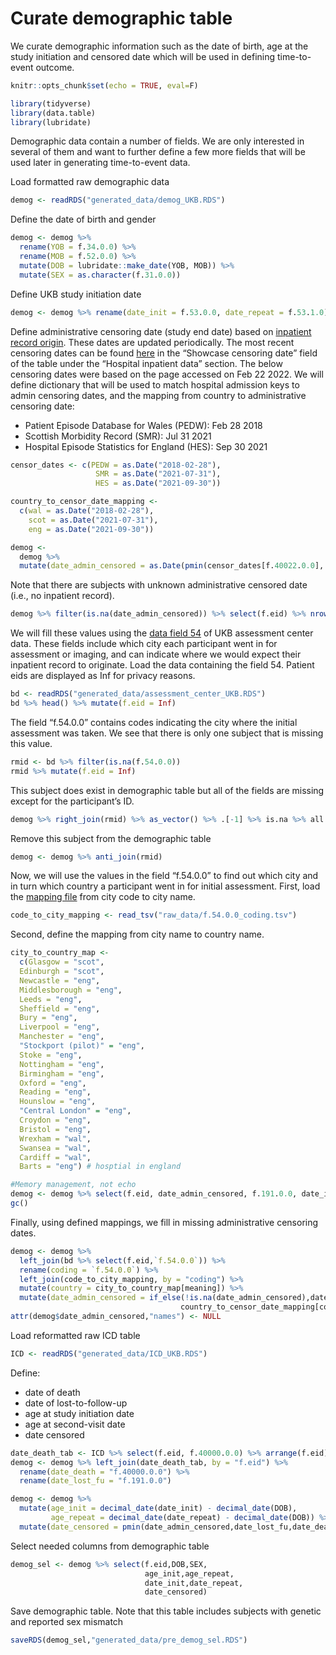 # Curate demographic table {#curate-demog-table}

We curate demographic information such as the date of birth, age at the study initiation and censored date which will be used in defining time-to-event outcome.

```r
knitr::opts_chunk$set(echo = TRUE, eval=F)
```

```r
library(tidyverse)
library(data.table)
library(lubridate)
```

Demographic data contain a number of fields. We are only interested in several of them and want to further define a few more fields that will be used later in generating time-to-event data.\par

Load formatted raw demographic data
```r
demog <- readRDS("generated_data/demog_UKB.RDS")
```

Define the date of birth and gender
```r
demog <- demog %>% 
  rename(YOB = f.34.0.0) %>%
  rename(MOB = f.52.0.0) %>%
  mutate(DOB = lubridate::make_date(YOB, MOB)) %>%
  mutate(SEX = as.character(f.31.0.0))
```

Define UKB study initiation date
```r
demog <- demog %>% rename(date_init = f.53.0.0, date_repeat = f.53.1.0)
```

Define administrative censoring date (study end date) based on [inpatient record origin](https://biobank.ndph.ox.ac.uk/showcase/field.cgi?id=40022). These dates are updated periodically. The most recent censoring dates can be found [here](https://biobank.ndph.ox.ac.uk/ukb/exinfo.cgi?src=Data_providers_and_dates#:~:text=Censoring%20dates&text=The%20censoring%20date%20is%20the,day%20of%20the%20previous%20month.) in the "Showcase censoring date" field of the table under the "Hospital inpatient data" section. The below censoring dates were based on the page accessed on Feb 22 2022. We will define dictionary that will be used to match hospital admission keys to admin censoring dates, and the mapping from country to administrative censoring date:

* Patient Episode Database for Wales (PEDW): Feb 28 2018
* Scottish Morbidity Record (SMR): Jul 31 2021
* Hospital Episode Statistics for England (HES): Sep 30 2021

```r
censor_dates <- c(PEDW = as.Date("2018-02-28"),
                   SMR = as.Date("2021-07-31"),
                   HES = as.Date("2021-09-30"))

country_to_censor_date_mapping <- 
  c(wal = as.Date("2018-02-28"),
    scot = as.Date("2021-07-31"),
    eng = as.Date("2021-09-30"))

demog <- 
  demog %>% 
  mutate(date_admin_censored = as.Date(pmin(censor_dates[f.40022.0.0], censor_dates[f.40022.0.1],censor_dates[f.40022.0.2],na.rm=T)))
```

Note that there are subjects with unknown administrative censored date (i.e., no inpatient record). 
```r
demog %>% filter(is.na(date_admin_censored)) %>% select(f.eid) %>% nrow()
```

We will fill these values using the [data field 54](https://biobank.ndph.ox.ac.uk/showcase/field.cgi?id=54) of UKB assessment center data. These fields include which city each participant went in for assessment or imaging, and can indicate where we would expect their inpatient record to originate. Load the data containing the field 54.  Patient eids are displayed as Inf for privacy reasons.
```r
bd <- readRDS("generated_data/assessment_center_UKB.RDS")
bd %>% head() %>% mutate(f.eid = Inf)
```

The field "f.54.0.0" contains codes indicating the city where the initial assessment was taken. We see that there is only one subject that is missing this value.
```r
rmid <- bd %>% filter(is.na(f.54.0.0)) 
rmid %>% mutate(f.eid = Inf)
```

This subject does exist in demographic table but all of the fields are missing except for the participant's ID.
```r
demog %>% right_join(rmid) %>% as_vector() %>% .[-1] %>% is.na %>% all
```

Remove this subject from the demographic table
```r
demog <- demog %>% anti_join(rmid)
```

Now, we will use the values in the field "f.54.0.0" to find out which city and in turn which country a participant went in for initial assessment. First, load the [mapping file](https://biobank.ndph.ox.ac.uk/showcase/coding.cgi?id=10) from city code to city name.
```r
code_to_city_mapping <- read_tsv("raw_data/f.54.0.0_coding.tsv")
```

Second, define the mapping from city name to country name.
```r
city_to_country_map <- 
  c(Glasgow = "scot",
  Edinburgh = "scot",
  Newcastle = "eng",
  Middlesborough = "eng",
  Leeds = "eng",
  Sheffield = "eng",
  Bury = "eng",
  Liverpool = "eng",
  Manchester = "eng",
  "Stockport (pilot)" = "eng",
  Stoke = "eng",
  Nottingham = "eng",
  Birmingham = "eng",
  Oxford = "eng",
  Reading = "eng",
  Hounslow = "eng",
  "Central London" = "eng",
  Croydon = "eng",
  Bristol = "eng",
  Wrexham = "wal",
  Swansea = "wal",
  Cardiff = "wal",
  Barts = "eng") # hosptial in england
```

```r
#Memory management, not echo
demog <- demog %>% select(f.eid, date_admin_censored, f.191.0.0, date_init, DOB, date_repeat, SEX)
gc()
```

Finally, using defined mappings, we fill in missing administrative censoring dates.
```r
demog <- demog %>% 
  left_join(bd %>% select(f.eid,`f.54.0.0`)) %>%
  rename(coding = `f.54.0.0`) %>%
  left_join(code_to_city_mapping, by = "coding") %>% 
  mutate(country = city_to_country_map[meaning]) %>% 
  mutate(date_admin_censored = if_else(!is.na(date_admin_censored),date_admin_censored,
                                      country_to_censor_date_mapping[country]))
attr(demog$date_admin_censored,"names") <- NULL
```

Load reformatted raw ICD table
```r
ICD <- readRDS("generated_data/ICD_UKB.RDS")
```

Define:

- date of death
- date of lost-to-follow-up
- age at study initiation date
- age at second-visit date
- date censored

```r
date_death_tab <- ICD %>% select(f.eid, f.40000.0.0) %>% arrange(f.eid) %>% data.frame()
demog <- demog %>% left_join(date_death_tab, by = "f.eid") %>%
  rename(date_death = "f.40000.0.0") %>%
  rename(date_lost_fu = "f.191.0.0")

demog <- demog %>% 
  mutate(age_init = decimal_date(date_init) - decimal_date(DOB), 
         age_repeat = decimal_date(date_repeat) - decimal_date(DOB)) %>% 
  mutate(date_censored = pmin(date_admin_censored,date_lost_fu,date_death,na.rm = T))
```

Select needed columns from demographic table
```r
demog_sel <- demog %>% select(f.eid,DOB,SEX,
                              age_init,age_repeat,
                              date_init,date_repeat,
                              date_censored)
```

Save demographic table. Note that this table includes subjects with genetic and reported sex mismatch
```r
saveRDS(demog_sel,"generated_data/pre_demog_sel.RDS")
```

